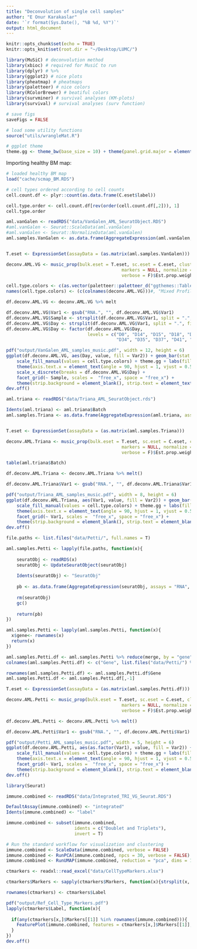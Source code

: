 ```yaml
---
title: "Deconvolution of single cell samples"
author: "E Onur Karakaslar"
date: '`r format(Sys.Date(), "%B %d, %Y")`'
output: html_document
---
```


```r
knitr::opts_chunk$set(echo = TRUE)
knitr::opts_knit$set(root.dir = "~/Desktop/LUMC/")
```

```r
library(MuSiC) # deconvolution method
library(xbioc) # required for MusiC to run
library(dplyr) # %>%
library(ggplot2) # nice plots
library(pheatmap) # pheatmaps
library(paletteer) # nice colors
library(RColorBrewer) # beatiful colors
library(survminer) # survival analyses (KM-plots)
library(survival) # survival analyses (surv function)

# save figs 
saveFigs = FALSE

# load some utility functions
source("utils/wrangleMat.R") 

# ggplot theme
theme.gg <- theme_bw(base_size = 10) + theme(panel.grid.major = element_blank(), panel.grid.minor = element_blank())

```


Importing healthy BM map:
```r
# loaded healthy BM map
load("cache/scmap_BM.RDS")

# cell types ordered according to cell counts
cell.count.df <- plyr::count(as.data.frame(C.eset$label))

cell.type.order <- cell.count.df[rev(order(cell.count.df[,2])), 1]
cell.type.order
```


```r
aml.vanGalen <- readRDS("data/VanGalen_AML_SeuratObject.RDS")
#aml.vanGalen <- Seurat::ScaleData(aml.vanGalen)
#aml.vanGalen <- Seurat::NormalizeData(aml.vanGalen)
aml.samples.VanGalen <- as.data.frame(AggregateExpression(aml.vanGalen, assays = "RNA", slot = "count"))


T.eset <- ExpressionSet(assayData = (as.matrix(aml.samples.VanGalen)))

deconv.AML.VG <- music_prop(bulk.eset = T.eset, sc.eset = C.eset, clusters = 'label',
                                            markers = NULL, normalize = FALSE, samples = 'Sample', 
                                            verbose = F)$Est.prop.weighted

```

```r
cell.type.colors <- c(as.vector(paletteer::paletteer_d("ggthemes::Tableau_20")))#, "#7d1a1a", "#595959")
names(cell.type.colors) <- (c(colnames(deconv.AML.VG)))#, "Mixed Profiles", "Others"))
```


```r
df.deconv.AML.VG <- deconv.AML.VG %>% melt

df.deconv.AML.VG$Var1 <- gsub("RNA.", "", df.deconv.AML.VG$Var1)
df.deconv.AML.VG$Sample <- strsplit(df.deconv.AML.VG$Var1, split = ".", fixed = T) %>% sapply(function(x){x[1]})
df.deconv.AML.VG$Day <- strsplit(df.deconv.AML.VG$Var1, split = ".", fixed = T) %>% sapply(function(x){x[2]})
df.deconv.AML.VG$Day <- factor(df.deconv.AML.VG$Day, 
                               levels = c("D0", "D14", "D15", "D18", "D20", "D29", "D31", 
                                          "D34", "D35", "D37", "D41", "D49", "D97", "D113", "D171"))

pdf("output/VanGalen_AML_samples_music.pdf", width = 12, height = 6)
ggplot(df.deconv.AML.VG, aes(Day, value, fill = Var2)) + geom_bar(stat = "identity") + 
    scale_fill_manual(values = cell.type.colors) + theme.gg + labs(fill = "Cell Types") + 
    theme(axis.text.x = element_text(angle = 90, hjust = 1, vjust = 0.5)) + xlab("Patients/Days") + ylab("Cell Type Fraction") + 
    scale_x_discrete(breaks = df.deconv.AML.VG$Day) + 
    facet_grid(~ Sample, scales =  "free_x", space = "free_x") + 
    theme(strip.background = element_blank(), strip.text = element_text(angle = ))
dev.off()

```


```r
aml.triana <- readRDS("data/Triana_AML_SeuratObject.rds")

Idents(aml.triana) <- aml.triana$Batch
aml.samples.Triana <- as.data.frame(AggregateExpression(aml.triana, assays = "RNA", slot = "count"))


T.eset <- ExpressionSet(assayData = (as.matrix(aml.samples.Triana)))

deconv.AML.Triana <- music_prop(bulk.eset = T.eset, sc.eset = C.eset, clusters = 'label',
                                            markers = NULL, normalize = FALSE, samples = 'Sample', 
                                            verbose = F)$Est.prop.weighted

table(aml.triana$Batch)
```





```r

df.deconv.AML.Triana <- deconv.AML.Triana %>% melt()

df.deconv.AML.Triana$Var1 <- gsub("RNA.", "", df.deconv.AML.Triana$Var1)

pdf("output/Triana_AML_samples_music.pdf", width = 8, height = 6)
ggplot(df.deconv.AML.Triana, aes(Var1, value, fill = Var2)) + geom_bar(stat = "identity") + 
    scale_fill_manual(values = cell.type.colors) + theme.gg + labs(fill = "Cell Types") + 
    theme(axis.text.x = element_text(angle = 90, hjust = 1, vjust = 0.5)) + xlab("Patients") + ylab("Cell Type Fraction") + 
    facet_grid(~ Var1, scales =  "free_x", space = "free_x") + 
    theme(strip.background = element_blank(), strip.text = element_blank())
dev.off()

```


```r

file.paths <- list.files("data/Petti/", full.names = T)

aml.samples.Petti <- lapply(file.paths, function(x){
    
    seuratObj <- readRDS(x)
    seuratObj <- UpdateSeuratObject(seuratObj)
    
    Idents(seuratObj) <- "SeuratObj"
    
    pb <- as.data.frame(AggregateExpression(seuratObj, assays = "RNA", slot = "count" ))
    
    rm(seuratObj)
    gc()
    
    return(pb)
})

aml.samples.Petti <- lapply(aml.samples.Petti, function(x){
  x$gene<- rownames(x)
  return(x)
}) 

aml.samples.Petti.df <- aml.samples.Petti %>% reduce(merge, by = "gene")
colnames(aml.samples.Petti.df) <- c("Gene", list.files("data/Petti/") %>% strsplit(".", fixed = T) %>% sapply(function(x){x[1]}))

rownames(aml.samples.Petti.df) <- aml.samples.Petti.df$Gene
aml.samples.Petti.df <- aml.samples.Petti.df[,-1]

T.eset <- ExpressionSet(assayData = (as.matrix(aml.samples.Petti.df)))

deconv.AML.Petti <- music_prop(bulk.eset = T.eset, sc.eset = C.eset, clusters = 'label',
                                            markers = NULL, normalize = FALSE, samples = 'Sample', 
                                            verbose = F)$Est.prop.weighted
```

```r
df.deconv.AML.Petti <- deconv.AML.Petti %>% melt()

df.deconv.AML.Petti$Var1 <- gsub("RNA.", "", df.deconv.AML.Petti$Var1)

pdf("output/Petti_AML_samples_music.pdf", width = 5, height = 6)
ggplot(df.deconv.AML.Petti, aes(as.factor(Var1), value, fill = Var2)) + geom_bar(stat = "identity") + 
    scale_fill_manual(values = cell.type.colors) + theme.gg + labs(fill = "Cell Types") + 
    theme(axis.text.x = element_text(angle = 90, hjust = 1, vjust = 0.5)) + xlab("Patients") + ylab("Cell Type Fraction") + 
    facet_grid(~ Var1, scales =  "free_x", space = "free_x") + 
    theme(strip.background = element_blank(), strip.text = element_blank())
dev.off()

```



```r
library(Seurat)

immune.combined <- readRDS("data/Integrated_TRI_VG_Seurat.RDS")

DefaultAssay(immune.combined) <- "integrated"
Idents(immune.combined) <- "label"

immune.combined <- subset(immune.combined, 
                          idents = c("Doublet and Triplets"), 
                          invert = T)
```


```r
# Run the standard workflow for visualization and clustering
immune.combined <- ScaleData(immune.combined, verbose = FALSE)
immune.combined <- RunPCA(immune.combined, npcs = 30, verbose = FALSE)
immune.combined <- RunUMAP(immune.combined, reduction = "pca", dims = 1:30)
```

```r
ctmarkers <- readxl::read_excel("data/CellTypeMarkers.xlsx")

ctmarkers$Markers <- sapply(ctmarkers$Markers, function(x){strsplit(x, split = ",",fixed = T)})

rownames(ctmarkers) <- ctmarkers$Label

pdf("output/Ref_Cell_Type_Markers.pdf")
lapply(ctmarkers$Label, function(x){
  
  if(any(ctmarkers[x,]$Markers[[1]] %in% rownames(immune.combined))){
    FeaturePlot(immune.combined, features = ctmarkers[x,]$Markers[[1]], combine = T) + labs(caption = x)
  }
})
dev.off()
```



